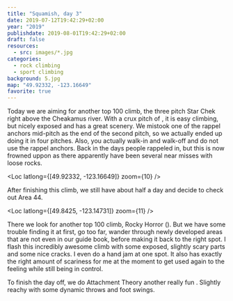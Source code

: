 ```yaml
---
title: "Squamish, day 3"
date: 2019-07-12T19:42:29+02:00
year: "2019"
publishdate: 2019-08-01T19:42:29+02:00
draft: false
resources:
  - src: images/*.jpg
categories:
  - rock climbing
  - sport climbing
background: 5.jpg
map: "49.92332, -123.16649"
favorite: true
---
```


Today we are aiming for another top 100 climb, the three pitch Star Chek right
above the Cheakamus river. With a crux pitch of <Grade system="YDS" value="5.9" />, it is easy climbing, but
nicely exposed and has a great scenery. We mistook one of the rappel anchors
mid-pitch as the end of the second pitch, so we actually ended up doing it in
four pitches. Also, you actually walk-in and walk-off and do not use the rappel
anchors. Back in the days people rappeled in, but this is now frowned uppon as
there apparently have been several near misses with loose rocks.

<Loc latlong={[49.92332, -123.16649]} zoom={10} />

<Rimg
  src="1.jpg"
  caption="Gearing up with minimal gear (not much you need for mere three pitches) and the ropes tied to backpacks for the 15 minute hike in."
/>

<Rimg src="2.jpg" alt="Hike in" />

<Gallery>
  <Rimg src="3.jpg" alt="Hike in" />
  <Rimg src="4.jpg" alt="Hike in" />
</Gallery>

<Rimg src="5.jpg" caption="Two other climbers starting the route ahead of us" />

<Gallery>
  <Rimg src="6.jpg" alt="First pitch" />
  <Rimg src="7.jpg" alt="Approaching the climb" />
  <Rimg
    src="8.jpg"
    caption="Getting ready next to the white water of the Cheakamus"
  />
</Gallery>

<Rimg src="9.jpg" alt="Me, Vera, Christine" />

<Rimg src="10.jpg" alt="Me and Christine" />

<Gallery>
  <Rimg src="11.jpg" caption="Me starting the first pitch" />
  <Rimg src="12.jpg" caption="At the first anchors" />
  <Rimg src="13.jpg" alt="Vera at the first anchors" />
</Gallery>
<Gallery large="true">
  <Rimg src="14.jpg" alt="The Cheakamus" />
  <Rimg src="15.jpg" alt="The Cheakamus" />
</Gallery>

<Gallery>
  <Rimg src="16.jpg" alt="Christine and Vera" />
  <Rimg src="17.jpg" caption="Christine starting the next pitch" />
  <Rimg src="18.jpg" alt="Christine leading" />
  <Rimg src="19.jpg" caption="Rope management" />
  <Rimg src="20.jpg" caption="Getting ready to follow the pitch" />
</Gallery>
<Gallery large="true">
  <Rimg src="21.jpg" caption="View from the part I led" />
  <Rimg src="22.jpg" caption="Belaying Christine up" />
</Gallery>
<Gallery>
  <Rimg src="23.jpg" alt="Slabby pitch" />
  <Rimg src="24.jpg" caption="Christine starting the final pitch" />
  <Rimg src="25.jpg" alt="Me waiting" />
</Gallery>
<Gallery large="true">
  <Rimg src="26.jpg" alt="View of the Cheakamus" />
  <Rimg
    src="29.jpg"
    caption="Vera following the last pitch. She has quite some problems getting up there being unused to slabs. But she learned to love slabs by the end of the trip."
  />
</Gallery>

After finishing this climb, we still have about half a day and decide to check
out Area 44.

<Loc latlong={[49.8425, -123.14731]} zoom={11} />

There we look for another top 100 climb, Rocky Horror (<Grade system="YDS" value="5.10b" />). But
we have some trouble finding it at first, go too far, wander through newly
developed areas that are not even in our guide book, before making it back to
the right spot. I flash this incredibly awesome climb with some exposed,
slightly scary parts and some nice cracks. I even do a hand jam at one spot.
It also has exactly the right amount of scariness for me at the moment to get
used again to the feeling while still being in control.

To finish the day off, we do Attachment Theory another really fun <Grade system="YDS" value="5.10b" />.
Slightly reachy with some dynamic throws and foot swings.

<Rimg
  src="31.jpg"
  caption="We only have three copies of the guide book.  Maybe we should have gotten another one or two, just to be safe? ;)"
/>

<Rimg
  src="32.jpg"
  caption="You can get a nice view from Area 44 including the Chief"
/>

<Rimg
  src="33.jpg"
  caption="So much fluffy moss around the West Coast. I love it."
/>

<Nextday />

